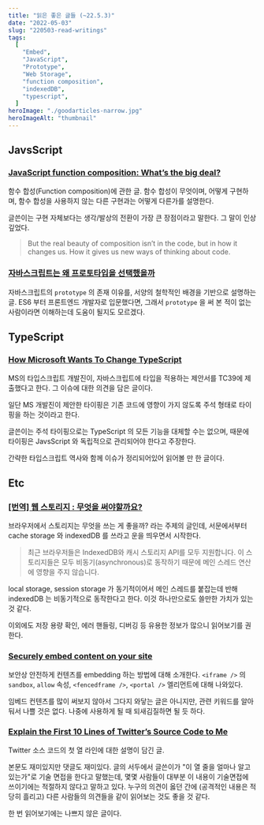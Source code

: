 ```yaml
---
title: "읽은 좋은 글들 (~22.5.3)"
date: "2022-05-03"
slug: "220503-read-writings"
tags:
  [
    "Embed",
    "JavaScript",
    "Prototype",
    "Web Storage",
    "function composition",
    "indexedDB",
    "typescript",
  ]
heroImage: "./goodarticles-narrow.jpg"
heroImageAlt: "thumbnail"
---
```


## JavsScript

### [JavaScript function composition: What’s the big deal?](https://jrsinclair.com/articles/2022/javascript-function-composition-whats-the-big-deal/)

함수 합성(Function composition)에 관한 글. 함수 합성이 무엇이며, 어떻게 구현하며, 함수 합성을 사용하지 않는 다른 구현과는 어떻게 다른가를 설명한다.

글쓴이는 구현 자체보다는 생각/발상의 전환이 가장 큰 장점이라고 말한다. 그 말이 인상깊었다.

> But the real beauty of composition isn’t in the code, but in how it changes us. How it gives us new ways of thinking about code.

### [자바스크립트는 왜 프로토타입을 선택했을까](https://medium.com/@limsungmook/%EC%9E%90%EB%B0%94%EC%8A%A4%ED%81%AC%EB%A6%BD%ED%8A%B8%EB%8A%94-%EC%99%9C-%ED%94%84%EB%A1%9C%ED%86%A0%ED%83%80%EC%9E%85%EC%9D%84-%EC%84%A0%ED%83%9D%ED%96%88%EC%9D%84%EA%B9%8C-997f985adb42)

자바스크립트의 `prototype` 의 존재 이유를, 서양의 철학적인 배경을 기반으로 설명하는 글. ES6 부터 프론트엔드 개발자로 입문했다면, 그래서 `prototype` 을 써 본 적이 없는 사람이라면 이해하는데 도움이 될지도 모르겠다.

## TypeScript

### [How Microsoft Wants To Change TypeScript](https://betterprogramming.pub/how-microsoft-wants-to-destroy-typescript-1f1a53b18de6)

MS의 타입스크립트 개발진이, 자바스크립트에 타입을 적용하는 제안서를 TC39에 제출했다고 한다. 그 이슈에 대한 의견을 담은 글이다.

일단 MS 개발진이 제안한 타이핑은 기존 코드에 영향이 가지 않도록 주석 형태로 타이핑을 하는 것이라고 한다.

글쓴이는 주석 타이핑으로는 TypeScript 의 모든 기능을 대체할 수는 없으며, 때문에 타이핑은 JavsScript 와 독립적으로 관리되어야 한다고 주장한다.

간략한 타입스크립트 역사와 함께 이슈가 정리되어있어 읽어볼 만 한 글이다.

## Etc

### [\[번역\] 웹 스토리지 : 무엇을 써야할까요?](https://han41858.tistory.com/54)

브라우저에서 스토리지는 무엇을 쓰는 게 좋을까? 라는 주제의 글인데, 서문에서부터 cache storage 와 indexedDB 를 쓰라고 운을 띄우면서 시작한다.

> 최근 브라우저들은 IndexedDB와 캐시 스토리지 API를 모두 지원합니다. 이 스토리지들은 모두 비동기(asynchronous)로 동작하기 때문에 메인 스레드 연산에 영향을 주지 않습니다.

local storage, session storage 가 동기적이어서 메인 스레드를 붙잡는데 반해 indexedDB 는 비동기적으로 동작한다고 한다. 이것 하나만으로도 쓸만한 가치가 있는 것 같다.

이외에도 저장 용량 확인, 에러 핸들링, 디버깅 등 유용한 정보가 많으니 읽어보기를 권한다.

### [Securely embed content on your site](https://developer.chrome.com/blog/embed-content/)

보안상 안전하게 컨텐츠를 embedding 하는 방법에 대해 소개한다. `<iframe />` 의 `sandbox`, `allow` 속성, `<fencedframe />`, `<portal />` 엘리먼트에 대해 나와있다.

임베드 컨텐츠를 많이 써보지 않아서 그다지 와닿는 글은 아니지만, 관련 키워드를 알아둬서 나쁠 것은 없다. 나중에 사용하게 될 때 되새김질하면 될 듯 하다.

### [Explain the First 10 Lines of Twitter’s Source Code to Me](https://css-tricks.com/explain-the-first-10-lines-of-twitter-source-code/)

Twitter 소스 코드의 첫 열 라인에 대한 설명이 담긴 글.

본문도 재미있지만 댓글도 재미있다. 글의 서두에서 글쓴이가 "이 열 줄을 얼마나 알고 있는가"로 기술 면접을 한다고 말했는데, 몇몇 사람들이 대부분 이 내용이 기술면접에 쓰이기에는 적절하지 않다고 말하고 있다. 누구의 의견이 옳던 간에 (공격적인 내용은 적당히 흘리고) 다른 사람들의 의견들을 같이 읽어보는 것도 좋을 것 같다.

한 번 읽어보기에는 나쁘지 않은 글이다.
